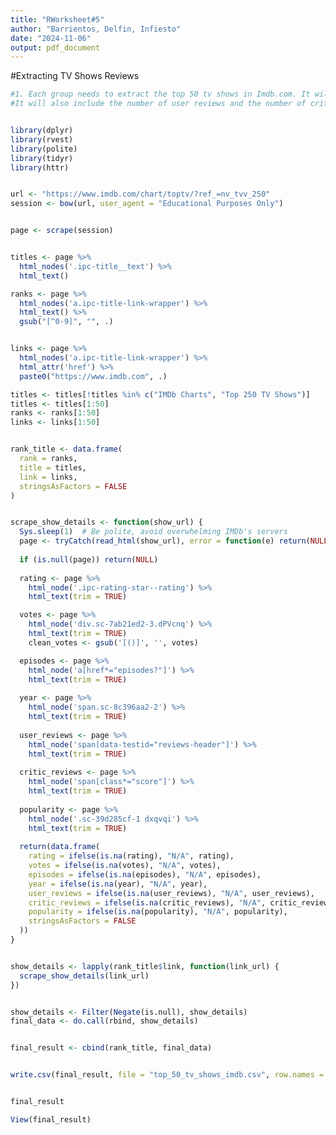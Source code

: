 ```yaml
---
title: "RWorksheet#5"
author: "Barrientos, Delfin, Infiesto"
date: "2024-11-06"
output: pdf_document
---
```

#Extracting TV Shows Reviews
```r
#1. Each group needs to extract the top 50 tv shows in Imdb.com. It will include the rank, the title of the tv show, tv rating, the number of people who voted, the number of episodes, the year it was released.
#It will also include the number of user reviews and the number of critic reviews, as well as the popularity rating for each tv shows.


library(dplyr)
library(rvest)
library(polite)
library(tidyr)
library(httr)


url <- "https://www.imdb.com/chart/toptv/?ref_=nv_tvv_250"
session <- bow(url, user_agent = "Educational Purposes Only")


page <- scrape(session)


titles <- page %>%
  html_nodes('.ipc-title__text') %>%
  html_text()

ranks <- page %>%
  html_nodes('a.ipc-title-link-wrapper') %>%
  html_text() %>%
  gsub("[^0-9]", "", .)


links <- page %>%
  html_nodes('a.ipc-title-link-wrapper') %>%
  html_attr('href') %>%
  paste0("https://www.imdb.com", .)

titles <- titles[!titles %in% c("IMDb Charts", "Top 250 TV Shows")]
titles <- titles[1:50]
ranks <- ranks[1:50]
links <- links[1:50]


rank_title <- data.frame(
  rank = ranks,
  title = titles,
  link = links,
  stringsAsFactors = FALSE
)


scrape_show_details <- function(show_url) {
  Sys.sleep(1)  # Be polite, avoid overwhelming IMDb's servers
  page <- tryCatch(read_html(show_url), error = function(e) return(NULL))
  
  if (is.null(page)) return(NULL)
  
  rating <- page %>%
    html_node('.ipc-rating-star--rating') %>%
    html_text(trim = TRUE)

  votes <- page %>%
    html_node('div.sc-7ab21ed2-3.dPVcnq') %>%
    html_text(trim = TRUE)
    clean_votes <- gsub('[()]', '', votes)

  episodes <- page %>%
    html_node('a[href*="episodes?"]') %>%
    html_text(trim = TRUE)
  
  year <- page %>%
    html_node('span.sc-8c396aa2-2') %>%
    html_text(trim = TRUE)
  
  user_reviews <- page %>%
    html_node('span[data-testid="reviews-header"]') %>%
    html_text(trim = TRUE)
  
  critic_reviews <- page %>%
    html_node('span[class*="score"]') %>%
    html_text(trim = TRUE)
  
  popularity <- page %>%
    html_node('.sc-39d285cf-1 dxqvqi') %>%
    html_text(trim = TRUE)
  
  return(data.frame(
    rating = ifelse(is.na(rating), "N/A", rating),
    votes = ifelse(is.na(votes), "N/A", votes),
    episodes = ifelse(is.na(episodes), "N/A", episodes),
    year = ifelse(is.na(year), "N/A", year),
    user_reviews = ifelse(is.na(user_reviews), "N/A", user_reviews),
    critic_reviews = ifelse(is.na(critic_reviews), "N/A", critic_reviews),
    popularity = ifelse(is.na(popularity), "N/A", popularity),
    stringsAsFactors = FALSE
  ))
}


show_details <- lapply(rank_title$link, function(link_url) {
  scrape_show_details(link_url)
})


show_details <- Filter(Negate(is.null), show_details)
final_data <- do.call(rbind, show_details)


final_result <- cbind(rank_title, final_data)


write.csv(final_result, file = "top_50_tv_shows_imdb.csv", row.names = FALSE)


final_result

View(final_result)

```